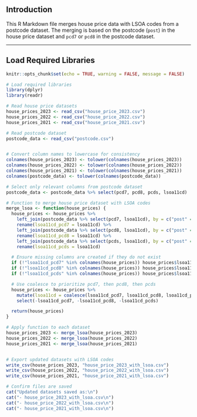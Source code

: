 

## Introduction

This R Markdown file merges house price data with LSOA codes from a postcode dataset. The merging is based on the postcode (`post`) in the house price dataset and `pcd7` or `pcd8` in the postcode dataset.

---

## Load Required Libraries
```{r setup, include=FALSE}
knitr::opts_chunk$set(echo = TRUE, warning = FALSE, message = FALSE)

# Load required libraries
library(dplyr)
library(readr)
```

```{r}
# Read house price datasets
house_prices_2023 <- read_csv("house_price_2023.csv")
house_prices_2022 <- read_csv("house_price_2022.csv")
house_prices_2021 <- read_csv("house_price_2021.csv")

# Read postcode dataset
postcode_data <- read_csv("postcode.csv")



```


```{r}
# Convert column names to lowercase for consistency
colnames(house_prices_2023) <- tolower(colnames(house_prices_2023))
colnames(house_prices_2022) <- tolower(colnames(house_prices_2022))
colnames(house_prices_2021) <- tolower(colnames(house_prices_2021))
colnames(postcode_data) <- tolower(colnames(postcode_data))

# Select only relevant columns from postcode dataset
postcode_data <- postcode_data %>% select(pcd7, pcd8, pcds, lsoa11cd)

# Function to merge house price dataset with LSOA codes
merge_lsoa <- function(house_prices) {
  house_prices <- house_prices %>%
    left_join(postcode_data %>% select(pcd7, lsoa11cd), by = c("post" = "pcd7")) %>%
    rename(lsoa11cd_pcd7 = lsoa11cd) %>%
    left_join(postcode_data %>% select(pcd8, lsoa11cd), by = c("post" = "pcd8")) %>%
    rename(lsoa11cd_pcd8 = lsoa11cd) %>%
    left_join(postcode_data %>% select(pcds, lsoa11cd), by = c("post" = "pcds")) %>%
    rename(lsoa11cd_pcds = lsoa11cd)

  # Ensure missing columns are created if they do not exist
  if (!"lsoa11cd_pcd7" %in% colnames(house_prices)) house_prices$lsoa11cd_pcd7 <- NA
  if (!"lsoa11cd_pcd8" %in% colnames(house_prices)) house_prices$lsoa11cd_pcd8 <- NA
  if (!"lsoa11cd_pcds" %in% colnames(house_prices)) house_prices$lsoa11cd_pcds <- NA

  # Use coalesce to prioritize pcd7, then pcd8, then pcds
  house_prices <- house_prices %>%
    mutate(lsoa11cd = coalesce(lsoa11cd_pcd7, lsoa11cd_pcd8, lsoa11cd_pcds)) %>%
    select(-lsoa11cd_pcd7, -lsoa11cd_pcd8, -lsoa11cd_pcds)

  return(house_prices)
}

# Apply function to each dataset
house_prices_2023 <- merge_lsoa(house_prices_2023)
house_prices_2022 <- merge_lsoa(house_prices_2022)
house_prices_2021 <- merge_lsoa(house_prices_2021)



```

```{r}

# Export updated datasets with LSOA codes
write_csv(house_prices_2023, "house_price_2023_with_lsoa.csv")
write_csv(house_prices_2022, "house_price_2022_with_lsoa.csv")
write_csv(house_prices_2021, "house_price_2021_with_lsoa.csv")

# Confirm files are saved
cat("Updated datasets saved as:\n")
cat("- house_price_2023_with_lsoa.csv\n")
cat("- house_price_2022_with_lsoa.csv\n")
cat("- house_price_2021_with_lsoa.csv\n")


```









```{r}
```


```{r}
```


```{r}
```




